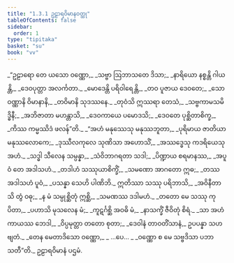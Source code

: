 ```yaml
---
title: "1.3.1 ဥဠာရဝိမာနဝတ္ထု"
tableOfContents: false
sidebar:
  order: 1
type: "tipitaka"
basket: "su"
book: "vv"
---
```



<DynamicBreadcrumb />

<Division number="286" book="vv">

<Paragraph number="308" type="verses" book="vv">
_“ဥဠာရော တေ ယသော ဝဏ္ဏော,_  
_သဗ္ဗာ ဩဘာသတေ ဒိသာ;_  
_နာရိယော နစ္စန္တိ ဂါယန္တိ,_  
_ဒေဝပုတ္တာ အလင်္ကတာ._  

</Paragraph>

</Division>
<Division number="287" book="vv">

<Paragraph number="309" type="verses" book="vv">
_မောဒေန္တိ ပရိဝါရေန္တိ,_  
_တဝ ပူဇာယ ဒေဝတေ;_  
_သောဝဏ္ဏာနိ ဝိမာနာနိ,_  
_တဝိမာနိ သုဒဿနေ._  

</Paragraph>

</Division>
<Division number="288" book="vv">

<Paragraph number="310" type="verses" book="vv">
_တုဝံသိ ဣဿရာ တေသံ,_  
_သဗ္ဗကာမသမိဒ္ဓိနီ;_  
_အဘိဇာတာ မဟန္တာသိ,_  
_ဒေဝကာယေ ပမောဒသိ;_  
_ဒေဝတေ ပုစ္ဆိတာစိက္ခ,_  
_ကိဿ ကမ္မဿိဒံ ဖလန်”တိ._  

</Paragraph>

</Division>
<Division number="289" book="vv">

<Paragraph number="311" type="verses" book="vv">
_“အဟံ မနုဿေသု မနုဿဘူတာ,_  
_ပုရိမာယ ဇာတိယာ မနုဿလောကေ;_  
_ဒုဿီလကုလေ သုဏိသာ အဟောသိံ,_  
_အဿဒ္ဓေသု ကဒရိယေသု အဟံ._  

</Paragraph>

</Division>
<Division number="290" book="vv">

<Paragraph number="312" type="verses" book="vv">
_သဒ္ဓါ သီလေန သမ္ပန္နာ,_  
_သံဝိဘာဂရတာ သဒါ;_  
_ပိဏ္ဍာယ စရမာနဿ,_  
_အပူဝံ တေ အဒါသဟံ._  

</Paragraph>

</Division>
<Division number="291" book="vv">

<Paragraph number="313" type="verses" book="vv">
_တဒါဟံ သဿုယာစိက္ခိံ,_  
_သမဏော အာဂတော ဣဓ;_  
_တဿ အဒါသဟံ ပူဝံ,_  
_ပသန္နာ သေဟိ ပါဏိဘိ._  

</Paragraph>

</Division>
<Division number="292" book="vv">

<Paragraph number="314" type="verses" book="vv">
ဣတိဿာ သဿု ပရိဘာသိ,_  
_အဝိနီတာသိ တွံ ဝဓု;_  
_န မံ သမ္ပုစ္ဆိတုံ ဣစ္ဆိ,_  
_သမဏဿ ဒဒါမဟံ._  

</Paragraph>

</Division>
<Division number="293" book="vv">

<Paragraph number="315" type="verses" book="vv">
_တတော မေ သဿု ကုပိတာ,_  
_ပဟာသိ မုသလေန မံ;_  
_ကူဋင်္ဂစ္ဆိ အဝဓိ မံ,_  
_နာသက္ခိံ ဇီဝိတုံ စိရံ._  

</Paragraph>

</Division>
<Division number="294" book="vv">

<Paragraph number="316" type="verses" book="vv">
_သာ အဟံ ကာယဿ ဘေဒါ,_  
_ဝိပ္ပမုတ္တာ တတော စုတာ;_  
_ဒေဝါနံ တာဝတိံသာနံ,_  
ဥပပန္နာ သဟဗျတံ._  

</Paragraph>

</Division>
<Division number="295" book="vv">

<Paragraph number="317" type="verses" book="vv">
_တေန မေတာဒိသော ဝဏ္ဏော,_  
_ …ပေ… _  
_ဝဏ္ဏော စ မေ သဗ္ဗဒိသာ ပဘာသတီ”တိ._  


</Paragraph>
</Division>

<Paragraph number="318" type="center" book="vv">
ဥဠာရဝိမာနံ ပဌမံ.
</Paragraph>